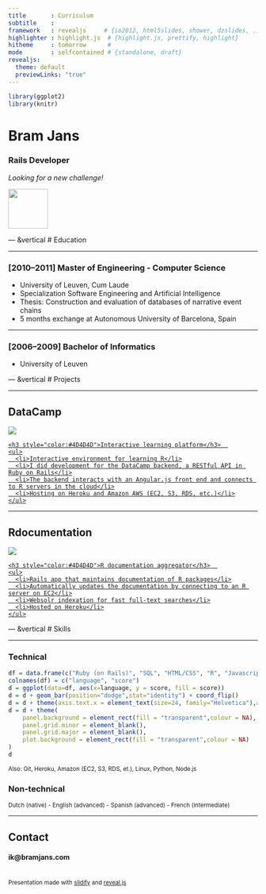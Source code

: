 ```yaml
--- 
title       : Curriculum
subtitle    : 
framework   : revealjs     # {io2012, html5slides, shower, dzslides, ...}
highlighter : highlight.js  # {highlight.js, prettify, highlight}
hitheme     : tomorrow      #
mode        : selfcontained # {standalone, draft}
revealjs:
  theme: default
  previewLinks: "true"
---
```


<link rel="stylesheet" href="/assets/font-awesome-4.1.0/css/font-awesome.min.css">

```r
library(ggplot2)
library(knitr)
```

# Bram Jans

### Rails Developer

*Looking for a new challenge!*

<a href="https://github.com/bramj" target="_blank">
  <img width="80px" src="/assets/img/bram.jpg" />
</a>

--- &vertical
# Education
<br />
<p>
<i class="fa fa-angle-down fa-3x"></i>
</p>

***
### [2010–2011] Master of Engineering - Computer Science
- University of Leuven, Cum Laude
- Specialization Software Engineering and Artificial Intelligence
- Thesis: Construction and evaluation of databases of narrative event chains
- 5 months exchange at Autonomous University of Barcelona, Spain

***
### [2006–2009] Bachelor of Informatics
- University of Leuven

--- &vertical
# Projects
<br />
<p>
<i class="fa fa-angle-down fa-3x"></i>
</p>

***
## DataCamp
<div class="projects">
<a href="https://www.datacamp.com" target="_blank" class="mask">
  <img src="/assets/img/datacamp_screenshot.png" />
  <div class="caption">  
    <h3 style="color:#4D4D4D">Interactive learning platform</h3>  
    <ul>
      <li>Interactive environment for learning R</li>
      <li>I did development for the DataCamp backend, a RESTful API in Ruby on Rails</li>
      <li>The backend interacts with an Angular.js front end and connects to R servers in the cloud</li>
      <li>Hosting on Heroku and Amazon AWS (EC2, S3, RDS, etc.)</li>
    </ul>
  </div>
</a>
</div>

***
## Rdocumentation
<div class="projects">
<a href="http://www.rdocumentation.org" target="_blank" class="mask">
  <img src="/assets/img/rdocs_screenshot.png" />
  <div class="caption">  
    <h3 style="color:#4D4D4D">R documentation aggregator</h3>  
    <ul>
      <li>Rails app that maintains documentation of R packages</li>
      <li>Automatically updates the documentation by connecting to an R server on EC2</li>
      <li>Websolr indexation for fast full-text searches</li>
      <li>Hosted on Heroku</li>
    </ul>
  </div>
</a>
</div>

--- &vertical
# Skills
<br />
<p>
<i class="fa fa-angle-down fa-3x"></i>
</p>

***

### Technical
```r
df = data.frame(c("Ruby (on Rails)", "SQL", "HTML/CSS", "R", "Javascript"), c(8, 7, 6, 6, 5))
colnames(df) = c("language", "score")
d = ggplot(data=df, aes(x=language, y = score, fill = score))
d = d + geom_bar(position="dodge",stat="identity") + coord_flip()
d = d + theme(axis.text.x = element_text(size=24, family="Helvetica"),axis.text.y = element_text(size=24), axis.title.x=element_blank(), axis.title.y=element_blank())
d = d + theme(
    panel.background = element_rect(fill = "transparent",colour = NA), # or theme_blank()
    panel.grid.minor = element_blank(), 
    panel.grid.major = element_blank(),
    plot.background = element_rect(fill = "transparent",colour = NA)
)
d
```
<p>
  <small>Also: Git, Heroku, Amazon (EC2, S3, RDS, et.), Linux, Python, Node.js</small>
</p>

### Non-technical
<small>Dutch (native) - English (advanced) - Spanish (advanced) - French (intermediate)</small>


---
## Contact

#### ik@bramjans.com

<a href="https://github.com/bramj" target="_blank">
  <i class="fa fa-github fa-2x"></i>
</a>

<br />
<small>Presentation made with [slidify](http://slidify.org) and [reveal.js](http://lab.hakim.se/reveal-js/#/)</small>

